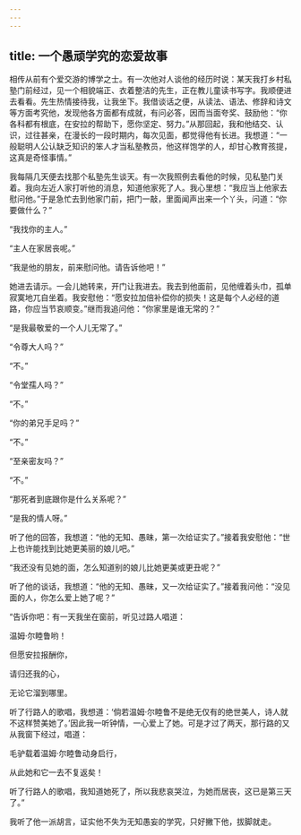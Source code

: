 ```yaml
---
---
---
```

title: 一个愚顽学究的恋爱故事
---




相传从前有个爱交游的博学之士。有一次他对人谈他的经历时说：某天我打乡村私塾门前经过，见一个相貌端正、衣着整洁的先生，正在教儿童读书写字。我顺便进去看看。先生热情接待我，让我坐下。我借谈话之便，从读法、语法、修辞和诗文等方面考究他，发现他各方面都有成就，有问必答，因而当面夸奖、鼓励他：“你各科都有根底，在安拉的帮助下，愿你坚定、努力。”从那回起，我和他结交、认识，过往甚亲，在漫长的一段时期内，每次见面，都觉得他有长进。我想道：“一般聪明人公认缺乏知识的笨人才当私塾教员，他这样饱学的人，却甘心教育孩提，这真是奇怪事情。”

我每隔几天便去找那个私塾先生谈天。有一次我照例去看他的时候，见私塾门关着。我向左近人家打听他的消息，知道他家死了人。我心里想：“我应当上他家去慰问他。”于是急忙去到他家门前，把门一敲，里面闻声出来一个丫头，问道：“你要做什么？”

“我找你的主人。”

“主人在家居丧呢。”

“我是他的朋友，前来慰问他。请告诉他吧！”

她进去请示。一会儿她转来，开门让我进去。我去到他面前，见他缠着头巾，孤单寂寞地兀自坐着。我安慰他：“愿安拉加倍补偿你的损失！这是每个人必经的道路，你应当节哀顺变。”继而我追问他：“你家里是谁无常的？”

“是我最敬爱的一个人儿无常了。”

“令尊大人吗？”

“不。”

“令堂孺人吗？”

“不。”

“你的弟兄手足吗？”

“不。”

“至亲密友吗？”

“不。”

“那死者到底跟你是什么关系呢？”

“是我的情人呀。”

听了他的回答，我想道：“他的无知、愚昧，第一次给证实了。”接着我安慰他：“世上也许能找到比她更美丽的娘儿吧。”

“我还没有见她的面，怎么知道别的娘儿比她更美或更丑呢？”

听了他的谈话，我想道：“他的无知、愚昧，又一次给证实了。”接着我问他：“没见面的人，你怎么爱上她了呢？”

“告诉你吧：有一天我坐在窗前，听见过路人唱道：

温姆·尔睦鲁哟！

但愿安拉报酬你，

请归还我的心，

无论它溜到哪里。

听了行路人的歌唱，我想道：‘倘若温姆·尔睦鲁不是绝无仅有的绝世美人，诗人就不这样赞美她了。’因此我一听钟情，一心爱上了她。可是才过了两天，那行路的又从我窗下经过，唱道：

毛驴载着温姆·尔睦鲁动身启行，

从此她和它一去不复返矣！

听了行路人的歌唱，我知道她死了，所以我悲哀哭泣，为她而居丧，这已是第三天了。”

我听了他一派胡言，证实他不失为无知愚妄的学究，只好撇下他，拔脚就走。